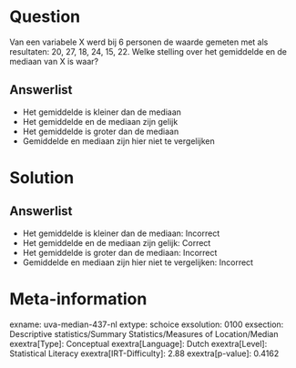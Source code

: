 Question
========

Van een variabele X werd bij 6 personen de waarde gemeten met als
resultaten: 20, 27, 18, 24, 15, 22. Welke stelling over het gemiddelde
en de mediaan van X is waar?

Answerlist
----------

* Het gemiddelde is kleiner dan de mediaan
* Het gemiddelde en de mediaan zijn gelijk
* Het gemiddelde is groter dan de mediaan
* Gemiddelde en mediaan zijn hier niet te vergelijken

Solution
========

Answerlist
----------

* Het gemiddelde is kleiner dan de mediaan: Incorrect
* Het gemiddelde en de mediaan zijn gelijk: Correct
* Het gemiddelde is groter dan de mediaan: Incorrect
* Gemiddelde en mediaan zijn hier niet te vergelijken: Incorrect

Meta-information
================
exname: uva-median-437-nl
extype: schoice
exsolution: 0100
exsection: Descriptive statistics/Summary Statistics/Measures of Location/Median
exextra[Type]: Conceptual
exextra[Language]: Dutch
exextra[Level]: Statistical Literacy
exextra[IRT-Difficulty]: 2.88
exextra[p-value]: 0.4162
